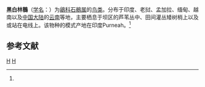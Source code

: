 {{Speciesbox 
| taxon = Saxicola jerdoni
| image = Saxicola jerdoni by Gould & Richter.jpg
| status = LC
| status_system = IUCN3.1
| authority = (Blyth, 1867)<ref name='id3093'>{{cite web| url =http://www.bioinfo.cn/db05/BjdwSpecies.php?action=view&id=3093| title =黑白林鶺| work =《中国动物物种编目数据库》| publisher =中国科学院微生物研究所| author =中国科学院动物研究所| accessdate =2009-04-04| deadurl =yes| archiveurl =https://web.archive.org/web/20160305040559/http://www.bioinfo.cn/db05/BjdwSpecies.php?action=view&id=3093| archivedate =2016-03-05}}</ref>
}}

'''黑白林鶺'''（[[学名|学名]]：{{lang|la|''Saxicola jerdoni''}}）为[[鶲科|鶲科]][[石鶺属|石鶺属]]的[[鸟类|鸟类]]。分布于印度、老挝、孟加拉、缅甸、越南以及[[中国大陆|中国大陆]]的[[云南|云南]]等地，主要栖息于坝区的芦苇丛中、田间灌丛矮树梢上以及或站在电线上。该物种的模式产地在印度Purneah。<ref name='id3093'/>

== 参考文献 ==
{{reflist}}

{{Taxonbar}}

[[Category:1867年描述的鸟类|H]]
[[Category:石鶺属|H]]